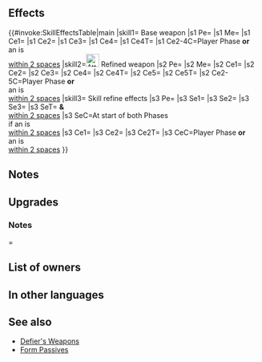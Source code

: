 {{Weapon Infobox
|tagid=SID_扶翼ウイングスピア
|intID=2979
|image=wep_lc117
|exclusive=1
|weaponType=Lance
|cost=400
|might=16
|range=1
|effectiveness=Armored,Cavalry
|effect=Enables【Canto (２)】.<br><br>Effective against armored and cavalry foes. Grants Atk+3. If unit initiates combat or is within 2 spaces of an ally, grants Atk/Spd/Def/Res+5 to unit during combat, and also, if foe has bonuses, grants Atk/Spd/Def/Res+X to unit and inflicts Atk/Spd/Def/Res-X on foe during combat. (X = current bonus on each of foe's stats.) Calculates each stat effect independently.<br><br>【Canto (２)】<br>After an attack, Assist skill, or structure destruction, unit can move ２ space(s).<br><br>(Unit moves according to movement type. Once per turn. Cannot attack or assist. Only highest value applied. Does not stack. After moving, if a skill that grants another action would be triggered (like with Galeforce), Canto will trigger after the granted action. Unit's base movement has no effect on movement granted. Cannot warp (using skills like Wings of Mercy) a distance greater than unit would be able to move with normal Canto movement.)
|statModifiers=0,19,0,0,0
|required=Silver Lance
|refinePaths=default
|refineSP=400
|refineMedals=500
|refineDews=200
|upgradedEffect=Enables【Canto (２)】.<br><br>Effective against armored and cavalry foes. Grants Atk+3.<br><br>If unit initiates combat or is within 2 spaces of an ally, grants Atk/Spd/Def/Res+5 to unit, grants Atk/Spd/Def/Res+X to unit, inflicts Atk/Spd/Def/Res-X on foe during combat (X = current bonus on each of foe's stats; calculates each stat bonus and penalty independently), and unit deals +Y damage during combat (Y = number of Bonus effects active on unit and foe, excluding stat bonuses, × 5; max 25; excluding area-of-effect Specials).<br><br>【Canto (２)】<br>After an attack, Assist skill, or structure destruction, unit can move ２ space(s).<br>(Once per turn. Only highest value applied. Does not stack.)
|refineStatsSkill1=3,0,0,0,0
|effectSkill1=Accelerates Special trigger (cooldown count-1).<br><br>At start of player phase or enemy phase, if unit is within 2 spaces of an ally, grants Atk/Spd+6 and the following statuses to unit and allies within 2 spaces of unit for 1 turn: "neutralizes unit's penalties during combat" and "grants Special cooldown charge +1 per attack during combat (only highest value applied; does not stack)."<br><br>If unit initiates combat or is within 2 spaces of an ally, grants bonus to unit's Atk/Spd/Def/Res during combat = number of allies within 3 spaces of unit × 2, + 5 (max 11) and reduces the percentage of foe's non-Special "reduce damage by X%" skills by 50% during combat (excluding area-of-effect Specials).
|properties=random_owner
}}
==Effects==
{{#invoke:SkillEffectsTable|main
|skill1={{SCi|weapon}} Base weapon
|s1 Pe={{Eft|Stat Boosts|Atk|3}}
|s1 Me={{Eft|Canto|2}}
|s1 Ce1={{Eft|Effectiveness|{{Mt|Armored}} '''&''' {{Mt|Cavalry}}<br>}}
|s1 Ce2={{Eft|Temporary buffs|Atk/Spd/Def/Res|5}}
|s1 Ce3={{Eft|Temporary buffs|Atk/Spd/Def/Res|{{SEt|Bonuses}} on each<br>of {{Tgt|Foe}}'s stats}}
|s1 Ce4={{Eft|Temporary debuffs|Atk/Spd/Def/Res|{{SEt|Bonuses}} on each<br>of {{Tgt|Foe}}'s stats}}
|s1 Ce4T={{Tgt|Foe}}
|s1 Ce2-4C=Player Phase '''or'''<br>an {{Tgt|Ally}} is<br>[[within 2 spaces]]
|skill2=[[File:Attack Plus W.png|x26px|class=inline-icon]] Refined weapon
|s2 Pe={{Eft|Stat Boosts|Atk|3}}
|s2 Me={{Eft|Canto|2}}
|s2 Ce1={{Eft|Effectiveness|{{Mt|Armored}} '''&''' {{Mt|Cavalry}}<br>}}
|s2 Ce2={{Eft|Temporary buffs|Atk/Spd/Def/Res|5}}
|s2 Ce3={{Eft|Temporary buffs|Atk/Spd/Def/Res|{{SEt|Bonuses}} on each<br>of {{Tgt|Foe}}'s stats}}
|s2 Ce4={{Eft|Temporary debuffs|Atk/Spd/Def/Res|{{SEt|Bonuses}} on each<br>of {{Tgt|Foe}}'s stats}}
|s2 Ce4T={{Tgt|Foe}}
|s2 Ce5={{Eft|Damage Boost|5 x {{Kp|Bonus}} effects<br>on {{Tgt|Unit}} & {{Tgt|Foe}}<br>(exc. {{SEt|bonuses}})|max=25}}
|s2 Ce5T={{Tgt|Unit}}
|s2 Ce2-5C=Player Phase '''or'''<br>an {{Tgt|Ally}} is<br>[[within 2 spaces]]
|skill3={{Si|Wing-Lifted Spear|refine=Skill1}} Skill refine effects
|s3 Pe={{Eft|Accelerates Special}}
|s3 Se1={{Eft|Bonuses|Atk/Spd|6}}
|s3 Se2={{SEt|Neutralize Penalties}}
|s3 Se3={{SEt|Special Cooldown Charge +1}}
|s3 SeT={{Tgt|Unit}} '''&''' {{Tgt|Allies}}<br>[[within 2 spaces]]
|s3 SeC=At start of both Phases<br>if an {{Tgt|Ally}} is<br>[[within 2 spaces]]
|s3 Ce1={{Eft|Temporary buffs|Atk/Spd/Def/Res|2 x {{Tgt|Allies}}<br>[[within 3 spaces]], + 5|max=11}}
|s3 Ce2={{Eft|Reduce Damage Reduction|50%}}
|s3 Ce2T={{Tgt|Foe}}
|s3 CeC=Player Phase '''or'''<br>an {{Tgt|Ally}} is<br>[[within 2 spaces]]
}}

==Notes==
{{Canto|2}}
{{Effective damage bonus|armored,cavalry}}
{{IfUnitInitiates}}
{{TemporaryBufffromBonus|source=the foe}}
{{TemporaryDebufffromBonus|source=the foe}}
==Upgrades==
{{Weapon Upgrade List}}
===Notes====
{{FlatDamageBoost|X (max: 25)|name=Refined Wing-Lifted Spear}}
{{EffectfromBonus|damage boost|target=unit and foe|nonStat=1|name={{St|Wing-Lifted Spear|refine=Skill1}}}}
{{Bonuses|name={{St|Wing-Lifted Spear|refine=Skill1}}}}
{{Neutralize Penalties|name={{St|Wing-Lifted Spear|refine=Skill1}}}}
{{Special Cooldown Charge +1|name={{St|Wing-Lifted Spear|refine=Skill1}}}}
{{Reduce Damage Reduction|name={{St|Wing-Lifted Spear|refine=Skill1}}}}
==List of owners==
{{Skill Hero List}}
==In other languages==
{{OtherLanguages
|japanese=扶翼ウイングスピア
|german=Geflügelter Speer
|spanishEU=Lanza voladora
|spanishLA=Lanza voladora
|french=Épieu de soutien
|italian=Asta del sollievo
|chineseTW=扶翼羽翼之槍
|portuguese=Lança alada
}}
==See also==
{{See also skills|cond=(Description LIKE '%if foe has%bonus%grants%inflicts%' OR Description LIKE '%number of%【Bonus】%effects active on unit and foe%') AND Exclusive='1' AND WikiName NOT LIKE '%defier%'}}
* [[Skill families/Weapons#Defier's|Defier's Weapons]]
* [[Form Passives]]
{{Weapons Navbox}}